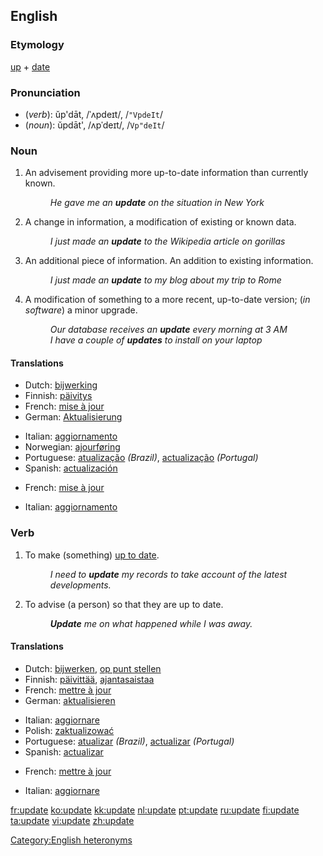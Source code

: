 {{wikipedia|dab=update}}
==English==
===Etymology===
[[up]] + [[date]]

===Pronunciation===
*(''verb''): ŭp'dāt, /ˈʌpdeɪt/, /<tt>"VpdeIt</tt>/
*(''noun''): ŭpdāt', /ʌpˈdeɪt/, /<tt>Vp"deIt</tt>/

===Noun===
{{en-noun}}

# An advisement providing more up-to-date information than currently known.
#: ''He gave me an '''update''' on the situation in New York''
# A change in information, a modification of existing or known data.
#: ''I just made an '''update''' to the Wikipedia article on gorillas''
# An additional piece of information.  An addition to existing information.
#: ''I just made an '''update''' to my blog about my trip to Rome''
# A modification of something to a more recent, up-to-date version; (''in software'') a minor upgrade.
#: ''Our database receives an '''update''' every morning at 3 AM''
#: ''I have a couple of '''updates''' to install on your laptop''

====Translations====
{{trans-top|action of making something up to date}}
*Dutch: [[bijwerking]] {{f}}
*Finnish: [[päivitys]]
*French: [[mise à jour]] {{f}}
*German: [[Aktualisierung]] {{f}}
{{trans-mid}}
*Italian: [[aggiornamento]] {{m}}
*Norwegian: [[ajourføring]]
*Portuguese: [[atualização]] {{f}} ''(Brazil)'', [[actualização]] {{f}} ''(Portugal)''
*Spanish: [[actualización]] {{f}}
{{trans-bottom}}

{{trans-top|action of advising someone so that they are up to date}}
*French: [[mise à jour]] {{f}}
{{trans-mid}}
*Italian: [[aggiornamento]] {{m}}
{{trans-bottom}}

===Verb===
{{en-verb|updat|ing}}

# {{transitive}} To make (something) [[up to date]].
#:''I need to '''update''' my records to take account of the latest developments.''
# {{transitive}} To advise (a person) so that they are up to date.
#:'''''Update''' me on what happened while I was away.''

====Translations====
{{trans-top|make something up to date}}
*Dutch: [[bijwerken]], [[op punt stellen]]
*Finnish: [[päivittää]], [[ajantasaistaa]]
*French: [[mettre à jour]]
*German: [[aktualisieren]]
{{trans-mid}}
*Italian: [[aggiornare]]
*Polish: [[zaktualizować]]
*Portuguese: [[atualizar]] ''(Brazil)'', [[actualizar]] ''(Portugal)''
*Spanish: [[actualizar]]
{{trans-bottom}}

{{trans-top|advise a person so that they are up to date}}
*French: [[mettre à jour]]
{{trans-mid}}
*Italian: [[aggiornare]]
{{trans-bottom}}

[[Category:English heteronyms]]

[[fr:update]]
[[ko:update]]
[[kk:update]]
[[nl:update]]
[[pt:update]]
[[ru:update]]
[[fi:update]]
[[ta:update]]
[[vi:update]]
[[zh:update]]